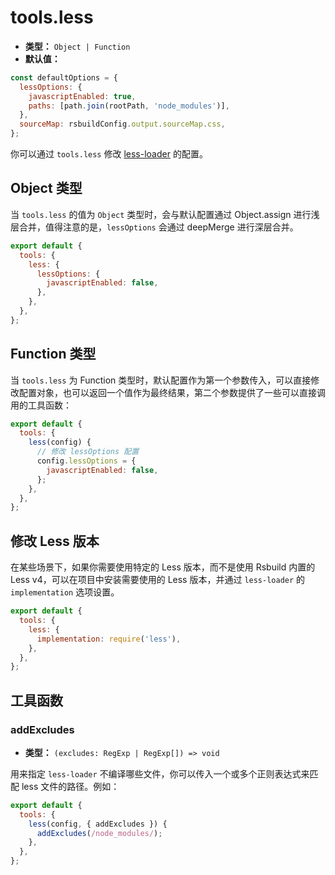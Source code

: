 # tools.less

- **类型：** `Object | Function`
- **默认值：**

```js
const defaultOptions = {
  lessOptions: {
    javascriptEnabled: true,
    paths: [path.join(rootPath, 'node_modules')],
  },
  sourceMap: rsbuildConfig.output.sourceMap.css,
};
```

你可以通过 `tools.less` 修改 [less-loader](https://github.com/webpack-contrib/less-loader) 的配置。

## Object 类型

当 `tools.less` 的值为 `Object` 类型时，会与默认配置通过 Object.assign 进行浅层合并，值得注意的是，`lessOptions` 会通过 deepMerge 进行深层合并。

```js
export default {
  tools: {
    less: {
      lessOptions: {
        javascriptEnabled: false,
      },
    },
  },
};
```

## Function 类型

当 `tools.less` 为 Function 类型时，默认配置作为第一个参数传入，可以直接修改配置对象，也可以返回一个值作为最终结果，第二个参数提供了一些可以直接调用的工具函数：

```js
export default {
  tools: {
    less(config) {
      // 修改 lessOptions 配置
      config.lessOptions = {
        javascriptEnabled: false,
      };
    },
  },
};
```

## 修改 Less 版本

在某些场景下，如果你需要使用特定的 Less 版本，而不是使用 Rsbuild 内置的 Less v4，可以在项目中安装需要使用的 Less 版本，并通过 `less-loader` 的 `implementation` 选项设置。

```js
export default {
  tools: {
    less: {
      implementation: require('less'),
    },
  },
};
```

## 工具函数

### addExcludes

- **类型：** `(excludes: RegExp | RegExp[]) => void`

用来指定 `less-loader` 不编译哪些文件，你可以传入一个或多个正则表达式来匹配 less 文件的路径。例如：

```js
export default {
  tools: {
    less(config, { addExcludes }) {
      addExcludes(/node_modules/);
    },
  },
};
```
